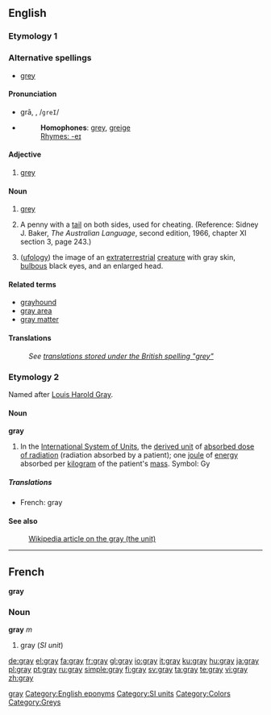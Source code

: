 <!--subst: of [[Template:sync]]-->
{{see|grey|Gray}}
<!--If you edit this entry, please also edit [[Gray]] to ensure these two entries remain synchronized.-->[[Category:Synchronized entries|gray]]
{{wikipedia|dab=gray (disambiguation)|gray}}

==English==
<!--If you edit this entry, please also edit the following entry to ensure these two entries remain in synchrony:
grey-->

===Etymology 1===

===Alternative spellings===
*{{UK|Ireland|Canada|Australia}} [[grey]]

====Pronunciation====
*grā, {{IPA|/ɡreɪ/}}, /<tt>greI</tt>/
*{{audio|en-us-gray.ogg|Audio (US)}}
*:'''Homophones''': [[grey]], [[greige]]
*:[[Rhymes:English:-eɪ|Rhymes: -eɪ]]

====Adjective====
{{en-adj|er}}

# {{context|mainly|US}} [[grey]]

====Noun====
{{en-noun}}

# {{context|mainly|US}} [[grey]]
# {{two-up}} A penny with a [[tail]] on both sides, used for cheating.  (Reference: Sidney J. Baker, ''The Australian Language'', second edition, 1966, chapter XI section 3, page 243.)
# ([[ufology]]) the image of an [[extraterrestrial]] [[creature]] with gray skin, [[bulbous]] black eyes, and an enlarged head.

====Related terms====
*[[grayhound]]
*[[gray area]]
*[[gray matter]]

====Translations====
{{rfc-level|Translations at L3+}}
:''See [[grey#Translations|translations stored under the British spelling "grey"]]''

===Etymology 2===
Named after [[w:Louis Harold Gray|Louis Harold Gray]].

====Noun====
'''gray'''

# In the [[International System of Units]], the [[derived unit]] of [[absorbed dose of radiation]] (radiation absorbed by a patient); one [[joule]] of [[energy]] absorbed per [[kilogram]] of the patient's [[mass]].  Symbol: Gy

=====Translations=====
*French: gray {{m}}

====See also====
:[[w:gray_(unit)|Wikipedia article on the gray (the unit)]]

[[Category:English eponyms]]
[[Category:SI units]]

----

==French==
'''gray'''

===Noun===
'''gray''' ''m''

# gray (''SI unit'')

[[Category:Colors]]
[[Category:Greys]]

[[de:gray]]
[[el:gray]]
[[fa:gray]]
[[fr:gray]]
[[gl:gray]]
[[io:gray]]
[[it:gray]]
[[ku:gray]]
[[hu:gray]]
[[ja:gray]]
[[pl:gray]]
[[pt:gray]]
[[ru:gray]]
[[simple:gray]]
[[fi:gray]]
[[sv:gray]]
[[ta:gray]]
[[te:gray]]
[[vi:gray]]
[[zh:gray]]